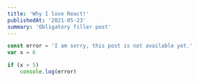 ```yaml
---
title: 'Why I love React!'
publishedAt: '2021-05-23'
summary: 'Obligatory filler post'
---
```



```javascript:post.js
const error = 'I am sorry, this post is not available yet.'
var x = 6

if (x > 5)
    console.log(error)
```